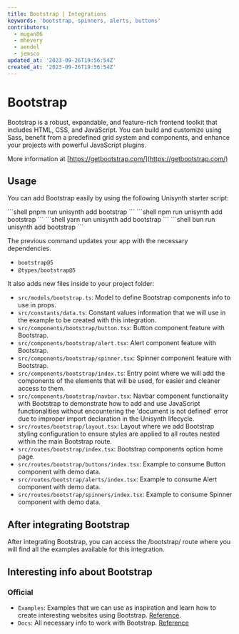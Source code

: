 ```yaml
---
title: Bootstrap | Integrations
keywords: 'bootstrap, spinners, alerts, buttons'
contributors:
  - mugan86
  - mhevery
  - aendel
  - jemsco
updated_at: '2023-09-26T19:56:54Z'
created_at: '2023-09-26T19:56:54Z'
---
```



# Bootstrap

Bootstrap is a robust, expandable, and feature-rich frontend toolkit that includes HTML, CSS, and JavaScript. You can build and customize using Sass, benefit from a predefined grid system and components, and enhance your projects with powerful JavaScript plugins.

More information at [https://getbootstrap.com/](https://getbootstrap.com/)

## Usage

You can add Bootstrap easily by using the following Unisynth starter script:

<PackageManagerTabs>
<span q:slot="pnpm">
```shell
pnpm run unisynth add bootstrap
```
</span>
<span q:slot="npm">
```shell
npm run unisynth add bootstrap
```
</span>
<span q:slot="yarn">
```shell
yarn run unisynth add bootstrap
```
</span>
<span q:slot="bun">
```shell
bun run unisynth add bootstrap
```
</span>
</PackageManagerTabs>

The previous command updates your app with the necessary dependencies.

- `bootstrap@5`
- `@types/bootstrap@5`

It also adds new files inside to your project folder:

- `src/models/bootstrap.ts`: Model to define Bootstrap components info to use in props.
- `src/constants/data.ts`: Constant values information that we will use in the example to be created with this integration.
- `src/components/bootstrap/button.tsx`: Button component feature with Bootstrap.
- `src/components/bootstrap/alert.tsx`: Alert component feature with Bootstrap.
- `src/components/bootstrap/spinner.tsx`: Spinner component feature with Bootstrap.
- `src/components/bootstrap/index.ts`: Entry point where we will add the components of the elements that will be used, for easier and cleaner access to them.
- `src/components/bootstrap/navbar.tsx`: Navbar component functionality with Bootstrap to demonstrate how to add and use JavaScript functionalities without encountering the 'document is not defined' error due to improper import declaration in the Unisynth lifecycle.
- `src/routes/bootstrap/layout.tsx`: Layout where we add Bootstrap styling configuration to ensure styles are applied to all routes nested within the main Bootstrap route.
- `src/routes/bootstrap/index.tsx`: Bootstrap components option home page.
- `src/routes/bootstrap/buttons/index.tsx`: Example to consume Button component with demo data.
- `src/routes/bootstrap/alerts/index.tsx`: Example to consume Alert component with demo data.
- `src/routes/bootstrap/spinners/index.tsx`: Example to consume Spinner component with demo data.

## After integrating Bootstrap

After integrating Bootstrap, you can access the ﻿/bootstrap/ route where you will find all the examples available for this integration.

## Interesting info about Bootstrap

### Official

- `Examples`: Examples that we can use as inspiration and learn how to create interesting websites using Bootstrap. [Reference](https://getbootstrap.com/docs/5.3/examples/).
- `Docs`: All necessary info to work with Bootstrap. [Reference](https://getbootstrap.com/docs/5.3/getting-started/introduction/)
